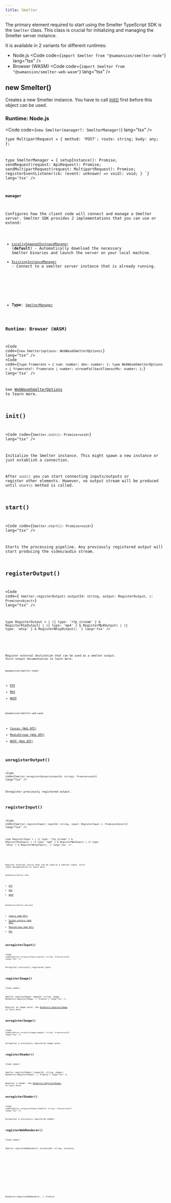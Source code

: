 ```yaml
---
title: Smelter
---
```



The primary element required to start using the Smelter TypeScript SDK is the `Smelter` class. This class is crucial
for initializing and managing the Smelter server instance.

It is available in 2 variants for different runtimes:
- Node.js 
  <Code code={`import Smelter from "@swmansion/smelter-node"`} lang="tsx" />
- Browser (WASM)
  <Code code={`import Smelter from "@swmansion/smelter-web-wasm"`} lang="tsx" />

## new Smelter()
Creates a new Smelter instance. You have to call [init()](#init) first before this object can be used.

### Runtime: Node.js 
<Code code={`new Smelter(manager?: SmelterManager)`} lang="tsx" />

<CollapsibleDetails summaryTitle='Type definitions'>
<Code code={`
  type ApiRequest = {
    method: 'GET' | 'POST';
    route: string;
    body?: object;
  };

  type MultipartRequest = {
    method: 'POST';
    route: string;
    body: any;
  };

  type SmelterManager = {
    setupInstance(): Promise<void>;
    sendRequest(request: ApiRequest): Promise<object>;
    sendMultipartRequest(request: MultipartRequest): Promise<object>;
    registerEventListener(cb: (event: unknown) => void): void;
  }
`} lang='tsx' />
</CollapsibleDetails>

#### manager
Configures how the client code will connect and manage a Smelter server. Smelter SDK provides 2 implementations that you can use or extend:
- [`LocallySpawnedInstnaceManager`](/ts-sdk/managers/node-locally-spawned) (**default**) - Automatically download the necessary Smelter binaries and launch the server on your local machine.
- [`ExistingInstanceManager`](/ts-sdk/managers/node-existing-instance) - Connect to a smelter server instance that is already running.

<br/>

- **Type**: [`SmelterManager`](/ts-sdk/smelter#runtime-nodejs)

### Runtime: Browser (WASM)

<Code code={`new Smelter(options: WebWasmSmelterOptions)`} lang="tsx" />
<CollapsibleDetails summaryTitle='Type definitions'>
<Code code={`
  type Framerate = {
    num: number;
    den: number;
  };
  type WebWasmSmelterOptions = {
    framerate?: Framerate | number;
    streamFallbackTimeoutMs: number;
  };
`} lang='tsx' />
</CollapsibleDetails>

See [WebWasmSmelterOptions](/ts-sdk/managers/web-wasm/#webwasmsmelteroptions) to learn more.

## init()
<Code code={`Smelter.init(): Promise<void>`} lang="tsx" />

Initialize the Smelter instance. This might spawn a new instance or just establish a connection.

After `init()` you can start connecting inputs/outputs or register other elements. However, no output stream will be produced until `start()` method is called.

## start()
<Code code={`Smelter.start(): Promise<void>`} lang="tsx" />

Starts the processing pipeline. Any previously registered output will start producing the video/audio stream.

## registerOutput()
<Code code={`
Smelter.registerOutput(
    outputId: string,
    output: RegisterOutput,
): Promise<object>`} lang="tsx" />

<CollapsibleDetails summaryTitle='Type definitions @swmnasion/smelter-node'>
<Code code={`
    RegisterRtpOutput,
    RegisterMp4Output,
    RegisterWhipOutput
} from "@swmasnion/smelter"

type RegisterOutput =
    | ({ type: 'rtp_stream' } & RegisterRtpOutput)
    | ({ type: 'mp4' } & RegisterMp4Output)
    | ({ type: 'whip' } & RegisterWhipOutput);
`} lang='tsx' />
</CollapsibleDetails>

<CollapsibleDetails summaryTitle='Type definitions @swmansion/smelter-web-wasm'>
<Code code={`
export type RegisterOutput =
    | {
        type: 'stream';
        video: {
          resolution: Api.Resolution;
        };
        audio?: boolean;
      }
    | {
        type: 'canvas';
        video: {
          canvas: HTMLCanvasElement;
          resolution: Api.Resolution;
        };
        audio?: boolean;
      }
    | {
        type: 'whip';
        endpointUrl: string;
        bearerToken?: string;
        iceServers?: RTCConfiguration['iceServers'];
        video: {
          resolution: Api.Resolution;
          maxBitrate?: number;
        };
        audio?: boolean;
      };
`} lang='tsx' />
</CollapsibleDetails>

Register external destination that can be used as a smelter output. Visit output documentation to learn more.

`@swmansion/smelter-node`:
- [RTP](/ts-sdk/outputs/rtp)
- [MP4](/ts-sdk/outputs/mp4)
- [WHIP](/ts-sdk/outputs/whip)

`@swmansion/smelter-web-wasm`
- [Canvas (Web API)](/ts-sdk/outputs/wasm-canvas)
- [MediaStream (Web API)](/ts-sdk/outputs/wasm-stream)
- [WHIP (Web API)](/ts-sdk/outputs/wasm-whip)

## unregisterOutput()
<Code code={`Smelter.unregisterOutput(outputId: string): Promise<void>`} lang="tsx" />

Unregister previously registered output.

## registerInput()
<Code code={`
Smelter.registerInput(
    inputId: string,
    input: RegisterInput
): Promise<object>
`} lang="tsx" />

<CollapsibleDetails summaryTitle='Type definitions @swmnasion/smelter-node'>
<Code code={`
    RegisterRtpInput,
    RegisterMp4Input,
    RegisterWhipInput
} from "@swmasnion/smelter"

type RegisterInput =
    | ({ type: "rtp_stream" } & RegisterRtpInput)
    | ({ type: "mp4" } & RegisterMp4Input)
    | ({ type: "whip" } & RegisterWhipInput);
`} lang='tsx' />
</CollapsibleDetails>

<CollapsibleDetails summaryTitle='Type definitions @swmansion/smelter-web-wasm'>
<Code code={`
type RegisterInput =
    | { type: 'mp4'; url: string }
    | { type: 'camera' }
    | { type: 'screen_capture' }
    | { type: 'stream'; stream: MediaStream };
`} lang='tsx' />
</CollapsibleDetails>

Register external source that can be used as a smelter input. Visit input documentation to learn more.

`@swmansion/smelter-node`
- [RTP](/ts-sdk/inputs/rtp)
- [MP4](/ts-sdk/inputs/mp4)
- [WHIP](/ts-sdk/inputs/whip)

`@swmansion/smelter-web-wasm`
- [Camera (Web API)](/ts-sdk/inputs/wasm-camera)
- [Screen capture (Web API)](/ts-sdk/inputs/wasm-screen)
- [MediaStream (Web API)](/ts-sdk/inputs/wasm-stream)
- [MP4](/ts-sdk/inputs/mp4)

## unregisterInput()
<Code code={`Smelter.unregisterInput(inputId: string): Promise<void>`} lang="tsx" />

Unregister previously registered input.

## registerImage()
<Code code={`

Smelter.registerImage(
    imageId: string,
    image: Renderers.RegisterImage,
): Promise<void>`} lang="tsx" />

Register an image asset. See [Renderers.RegisterImage](/ts-sdk/resources/image/#renderersregisterimage) to learn more.

## unregisterImage()
<Code code={`Smelter.unregisterImage(imageId: string): Promise<void>`} lang="tsx" />

Unregister a previously registered image asset.

## registerShader()
<Code code={`

Smelter.registerShader(
    shaderId: string,
    shader: Renderers.RegisterShader,
): Promise<void>`} lang="tsx" />

Register a shader. See [Renderers.RegisterShader](/ts-sdk/resources/shader#renderersregistershader) to learn more.

## unregisterShader()
<Code code={`Smelter.unregisterShader(shaderId: string): Promise<void>`} lang="tsx" />

Unregister a previously registered shader.

## registerWebRenderer()
<Code code={`

Smelter.registerWebRenderer(
    instanceId: string,
    instance: Renderers.RegisterWebRenderer,
): Promise<object>`} lang="tsx" />

Register a web renderer instance. See [Renderers.RegisterWebRenderer](/ts-sdk/resources/web-renderer#renderersregisterwebrenderer) to learn more.

## unregisterWebRenderer()
<Code code={`Smelter.unregisterWebRenderer(instanceId: string): Promise<void>`} lang="tsx" />

Unregister a previously registered web renderer.

## registerFont()
<Code code={`Smelter.registerFont(source: FontSource): Promise<void>`} lang="tsx" />

<CollapsibleDetails summaryTitle='Type definitions @swmnasion/smelter-node'>
<Code code={`
type FontSource =
    | 'string' // URL
    | ArrayBuffer
`} lang='tsx' />
</CollapsibleDetails>

<CollapsibleDetails summaryTitle='Type definitions @swmansion/smelter-web-wasm'>
<Code code={`
type Source = 'string' // URL
`} lang='tsx' />
</CollapsibleDetails>

Register new font.

## terminate()
<Code code={`Smelter.terminate(): Promise<void>`} lang="tsx" />

Terminate the compositor instance. Depending on implementation it might just drop connection to
the server, shutdown server itself, or in case of WASM build shutdown Web Worker responsible for running it.
